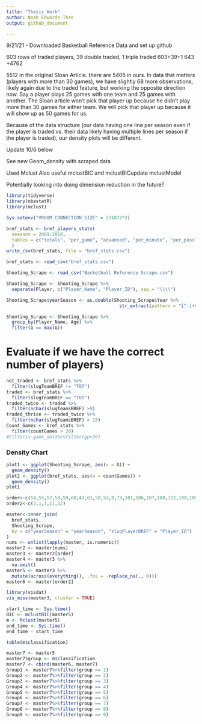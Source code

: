 ```yaml
---
title: "Thesis Work"
author: Noah Edwards-Thro
output: github_document

---
```


9/21/21 - Downloaded Basketball Reference Data and set up github

603 rows of traded players, 39 double traded, 1 triple traded
603+39+1
643 +4762

5512 in the original Sloan Article. there are 5405 in ours. In data that matters (players with more than 30 games), we have slightly 68 more observations, likely again due to the traded feature, but working the opposite direction now. Say a player plays 25 games with one team and 25 games with another. The Sloan article won't pick that player up because he didn't play more than 30 games for either team. We will pick that player up because it will show up as 50 games for us. 

Because of the data structure (our data having one line per season even if the player is traded vs. their data likely having multiple lines per season if the player is traded), our density plots will be different.

Update 10/6 below

See new Geom_density with scraped data

Used Mclust
Also useful mclustBIC and mclustBICupdate
mclustModel

Potentially looking into doing dimension reduction in the future?

```r
library(tidyverse)
library(nbastatR)
library(mclust)
```

```r
Sys.setenv("VROOM_CONNECTION_SIZE" = 131072*2)

bref_stats <- bref_players_stats(
  seasons = 2009:2018,
  tables = c("totals", "per_game", "advanced", "per_minute", "per_poss")
  )
write_csv(bref_stats, file = "bref_stats.csv")
```

```r
bref_stats <- read_csv("bref_stats.csv")
```


```r
Shooting_Scrape <- read_csv("Basketball Reference Scrape.csv")
```

```r
Shooting_Scrape <- Shooting_Scrape %>%
  separate(Player, c("Player_Name", "Player_ID"), sep = "\\\\")
```

```r
Shooting_Scrape$yearSeason <- as.double(Shooting_Scrape$Year %>%
                                          str_extract(pattern = "[^-]+$"))
```

```r
Shooting_Scrape <- Shooting_Scrape %>%
  group_by(Player_Name, Age) %>%
  filter(G == max(G))
```

# Evaluate if we have the correct number of players)
```r
not_traded <- bref_stats %>%
  filter(slugTeamBREF != "TOT")
traded <- bref_stats %>%
  filter(slugTeamBREF == "TOT")
traded_twice <- traded %>%
  filter(nchar(slugTeamsBREF) >9)
traded_thrice <- traded_twice %>%
  filter(nchar(slugTeamsBREF) > 15)
Count_Games <- bref_stats %>%
  filter(countGames > 30)
#Filter1<-game_data%>%filter(gp>30)
```

### Density Chart
```r
plot1 <- ggplot(Shooting_Scrape, aes(x = G)) +
  geom_density()
plot2 <- ggplot(bref_stats, aes(x = countGames)) +
  geom_density()
plot1
```

```r
order<-c(54,55,57,58,59,60,47,61,50,53,9,73,101,106,107,100,111,108,109,96,97,98,99)
order2<-c(2,1,3,11,12)
```


```r
master<-inner_join(
  bref_stats, 
  Shooting_Scrape, 
  by = c("yearSeason" = "yearSeason", "slugPlayerBREF" = "Player_ID")
)
nums <- unlist(lapply(master, is.numeric))
master2 <- master[nums]
master3 <- master2[order]
master4 <- master3 %>%
  na.omit()
master5 <- master3 %>%
  mutate(across(everything(), .fns = ~replace_na(., 0)))
master6 <- master[order2]
```

```r
library(visdat)
vis_miss(master3, cluster = TRUE)
```



```r
start_time <- Sys.time()
BIC <- mclustBIC(master5)
m <- Mclust(master5)
end_time <- Sys.time()
end_time - start_time
```

```r
table(m$classification)
```

```r
master7 <- master5
master7$group <- m$classification
master7 <- cbind(master6, master7)
Group1 <- master7%>%filter(group == 1)
Group2 <- master7%>%filter(group == 2)
Group3 <- master7%>%filter(group == 3)
Group4 <- master7%>%filter(group == 4)
Group5 <- master7%>%filter(group == 5)
Group6 <- master7%>%filter(group == 6)
Group7 <- master7%>%filter(group == 7)
Group8 <- master7%>%filter(group == 8)
Group9 <- master7%>%filter(group == 9)
```

